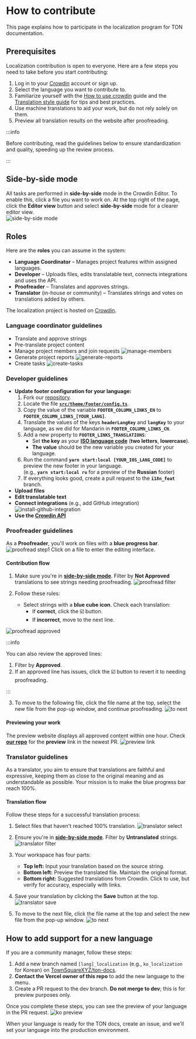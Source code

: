 
# How to contribute

This page explains how to participate in the localization program for TON documentation.

## Prerequisites

Localization contribution is open to everyone. Here are a few steps you need to take before you start contributing:

1. Log in to your [Crowdin](https://crowdin.com) account or sign up.
2. Select the language you want to contribute to.
3. Familiarize yourself with the [How to use crowdin](/v3/contribute/localization-program/how-to-contribute/) guide and the [Translation style guide](/v3/contribute/localization-program/translation-style-guide/) for tips and best practices.
4. Use machine translations to aid your work, but do not rely solely on them.
5. Preview all translation results on the website after proofreading.

:::info

Before contributing, read the guidelines below to ensure standardization and quality, speeding up the review process.

:::

## Side-by-side mode

All tasks are performed in **side-by-side** mode in the Crowdin Editor. To enable this, click a file you want to work on. At the top right of the page, click the **Editor view** button and select **side-by-side** mode for a clearer editor view.  
![side-by-side mode](/img/localizationProgramGuideline/side-by-side.png)

## Roles

Here are the **roles** you can assume in the system:

- **Language Coordinator** – Manages project features within assigned languages.
- **Developer** – Uploads files, edits translatable text, connects integrations and uses the API.
- **Proofreader** – Translates and approves strings.
- **Translator** (in-house or community) – Translates strings and votes on translations added by others.

The localization project is hosted on [Crowdin](https://crowdin.com/project/ton-docs).


### Language coordinator guidelines
- Translate and approve strings
- Pre-translate project content
- Manage project members and join requests
  ![manage-members](/img/localizationProgramGuideline/manage-members.png)
- Generate project reports
  ![generate-reports](/img/localizationProgramGuideline/generate-reports.png)
- Create tasks
  ![create-tasks](/img/localizationProgramGuideline/create-tasks.png)

### Developer guidelines
- **Update footer configuration for your language:**
  1. Fork our [repository](https://github.com/TownSquareXYZ/ton-docs/tree/i18n_feat).
  2. Locate the file [**`src/theme/Footer/config.ts`**](https://github.com/TownSquareXYZ/ton-docs/blob/main/src/theme/Footer/config.ts).
  3. Copy the value of the variable **`FOOTER_COLUMN_LINKS_EN`** to **`FOOTER_COLUMN_LINKS_[YOUR_LANG]`**.
  4. Translate the values of the keys **`headerLangKey`** and **`langKey`** to your language, as we did for Mandarin in **`FOOTER_COLUMN_LINKS_CN`**.
  5. Add a new property to **`FOOTER_LINKS_TRANSLATIONS`**:
      - Set **the key** as your [**ISO language code**](https://www.andiamo.co.uk/resources/iso-language-codes/) (**two letters**, **lowercase**).
      - **The value** should be the new variable you created for your language.
  6. Run the command **`yarn start:local [YOUR_IOS_LANG_CODE]`** to preview the new footer in your language.   
        (e.g., **`yarn start:local ru`** for a preview of the **Russian** footer)
  7. If everything looks good, create a pull request to the **`i18n_feat`** branch.
- **Upload files**
- **Edit translatable text**
- **Connect integrations** (e.g., add GitHub integration)
  ![install-github-integration](/img/localizationProgramGuideline/howItWorked/install-github-integration.png)
- **Use the [Crowdin API](https://developer.crowdin.com/api/v2/)**

### Proofreader guidelines

As a **Proofreader**, you'll work on files with a **blue progress bar**.
![proofread step1](/img/localizationProgramGuideline/proofread-step1.png)
Click on a file to enter the editing interface.

#### Contribution flow

1. Make sure you're in [**side-by-side mode**](#side-by-side-mode). Filter by **Not Approved** translations to see strings needing proofreading.
![proofread filter](/img/localizationProgramGuideline/proofread-filter.png)

2. Follow these rules:
   - Select strings with a **blue cube icon**. Check each translation:
      - If **correct**, click the ☑️ button.
      - If **incorrect**, move to the next line.

![proofread approved](/img/localizationProgramGuideline/proofread-approved.png)

:::info

You can also review the approved lines:
  1. Filter by **Approved**.
  2. If an approved line has issues, click the ☑️ button to revert it to needing proofreading.

:::

3. To move to the following file, click the file name at the top, select the new file from the pop-up window, and continue proofreading.
![to next](/img/localizationProgramGuideline/redirect-to-next.png)

#### Previewing your work
The preview website displays all approved content within one hour. Check [**our repo**](https://github.com/TownSquareXYZ/ton-docs/pulls) for the **preview** link in the newest PR.
![preview link](/img/localizationProgramGuideline/preview-link.png)

### Translator guidelines

As a translator, you aim to ensure that translations are faithful and expressive, keeping them as close to the original meaning and as understandable as possible. Your mission is to make the blue progress bar reach 100%.

#### Translation flow

Follow these steps for a successful translation process:

1. Select files that haven't reached 100% translation.
![translator select](/img/localizationProgramGuideline/translator-select.png)

2. Ensure you're in [**side-by-side mode**](#side-by-side-mode). Filter by **Untranslated** strings.
![translator filter](/img/localizationProgramGuideline/translator-filter.png)

3. Your workspace has four parts:
   - **Top left:** Input your translation based on the source string.
   - **Bottom left:** Preview the translated file. Maintain the original format.
   - **Bottom right:** Suggested translations from Crowdin. Click to use, but verify for accuracy, especially with links.
  
4. Save your translation by clicking the **Save** button at the top.
![translator save](/img/localizationProgramGuideline/translator-save.png)

5. To move to the next file, click the file name at the top and select the new file from the pop-up window.
![to next](/img/localizationProgramGuideline/redirect-to-next.png)

## How to add support for a new language

If you are a community manager, follow these steps:

1. Add a new branch named `[lang]_localization` (e.g., `ko_localization` for Korean) on [TownSquareXYZ/ton-docs](https://github.com/TownSquareXYZ/ton-docs).
2. **Contact the Vercel owner of this repo** to add the new language to the menu.
3. Create a PR request to the dev branch. **Do not merge to dev**; this is for preview purposes only.

Once you complete these steps, you can see the preview of your language in the PR request.
![ko preview](/img/localizationProgramGuideline/ko_preview.png)

When your language is ready for the TON docs, create an issue, and we'll set your language into the production environment.

<Feedback />

